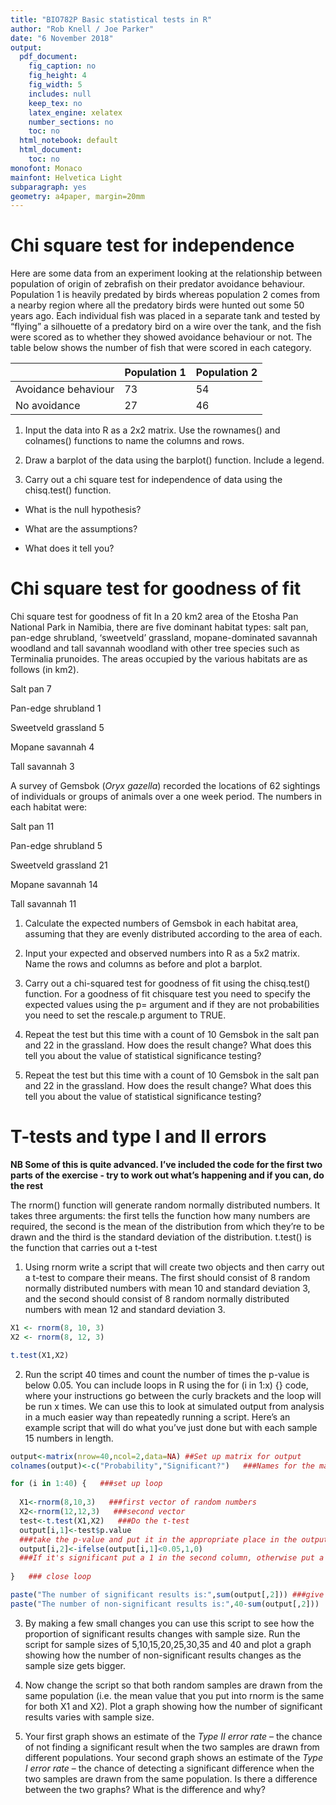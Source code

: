 ```yaml
---
title: "BIO782P Basic statistical tests in R"
author: "Rob Knell / Joe Parker"
date: "6 November 2018"
output:
  pdf_document:
    fig_caption: no
    fig_height: 4
    fig_width: 5
    includes: null
    keep_tex: no
    latex_engine: xelatex
    number_sections: no
    toc: no
  html_notebook: default
  html_document:
    toc: no
monofont: Monaco
mainfont: Helvetica Light
subparagraph: yes
geometry: a4paper, margin=20mm
---
```


# Chi square test for independence

Here are some data from an experiment looking at the relationship between population of origin of zebrafish on their predator avoidance behaviour. Population 1 is heavily predated by birds whereas population 2 comes from a nearby region where all the predatory birds were hunted out some 50 years ago. Each individual fish was placed in a separate tank and tested by “flying” a silhouette of a predatory bird on a wire over the tank, and the fish were scored as to whether they showed avoidance behaviour or not. The table below shows the number of fish that were scored in each category.

|                     | Population 1 | Population 2 |
|---------------------|--------------|--------------|
| Avoidance behaviour |      73      |      54      |
| No avoidance        |      27      |      46      |

1. Input the data into R as a 2x2 matrix. Use the rownames() and colnames() functions to name the columns and rows.

2. Draw a barplot of the data using the barplot() function. Include a legend.


3. Carry out a chi square test for independence of data using the chisq.test() function.


  * What is the null hypothesis?
    
  * What are the assumptions?
  
  * What does it tell you?
  
\pagebreak
       
# Chi square test for goodness of fit

Chi square test for goodness of fit
In a 20 km2 area of the Etosha Pan National Park in Namibia, there are five dominant habitat types: salt pan, pan-edge shrubland, ‘sweetveld’ grassland, mopane-dominated savannah woodland and tall savannah woodland with other tree species such as Terminalia prunoides. The areas occupied by the various habitats are as follows (in km2).

Salt pan			7

Pan-edge shrubland		1

Sweetveld grassland	5

Mopane savannah		4

Tall savannah		3


A survey of Gemsbok (*Oryx gazella*) recorded the locations of 62 sightings of individuals or groups of animals over a one week period. The numbers in each habitat were:

Salt pan			11

Pan-edge shrubland		5

Sweetveld grassland	21

Mopane savannah		14

Tall savannah		11

1.	Calculate the expected numbers of Gemsbok in each habitat area, assuming that they are evenly distributed according to the area of each.


2. Input your expected and observed numbers into R as a 5x2 matrix. Name the rows and columns as before and plot a barplot.


3. Carry out a chi-squared test for goodness of fit using the chisq.test() function. For a goodness of fit chisquare test you need to specify the expected values using the p= argument and if they are not probabilities you need to set the rescale.p argument to TRUE.


4. Repeat the test but this time with a count of 10 Gemsbok in the salt pan and 22 in the grassland. How does the result change? What does this tell you about the value of statistical significance testing?

5. Repeat the test but this time with a count of 10 Gemsbok in the salt pan and 22 in the grassland. How does the result change? What does this tell you about the value of statistical significance testing?



\pagebreak

# T-tests and type I and II errors

**NB Some of this is quite advanced. I've included the code for the first two parts of the exercise - try to work out what's happening and if you can, do the rest**

The rnorm() function will generate random normally distributed numbers. It takes three arguments: the first tells the function how many numbers are required, the second is the mean of the distribution from which they’re to be drawn and the third is the standard deviation of the distribution. t.test() is the function that carries out a t-test


1.	Using rnorm write a script that will create two objects and then carry out a t-test to compare their means. The first should consist of 8 random normally distributed numbers with mean 10 and standard deviation 3, and the second should consist of 8 random normally distributed numbers with mean 12 and standard deviation 3.

```r
X1 <- rnorm(8, 10, 3)
X2 <- rnorm(8, 12, 3)

t.test(X1,X2)
```


2.	Run the script 40 times and count the number of times the p-value is below 0.05.
You can include loops in R using the for (i in 1:x) {} code, where your instructions go between the curly brackets and the loop will be run x times. We can use this to look at simulated output from analysis in a much easier way than repeatedly running a script. Here's an example script that will do what you've just done but with each sample 15 numbers in length.


```r
output<-matrix(nrow=40,ncol=2,data=NA) ##Set up matrix for output
colnames(output)<-c("Probability","Significant?")   ###Names for the matrix columns

for (i in 1:40) {   ###set up loop
  
  X1<-rnorm(8,10,3)   ###first vector of random numbers
  X2<-rnorm(12,12,3)   ###second vector
  test<-t.test(X1,X2)   ###Do the t-test
  output[i,1]<-test$p.value   
  ###take the p-value and put it in the appropriate place in the output matrix
  output[i,2]<-ifelse(output[i,1]<0.05,1,0) 
  ###If it's significant put a 1 in the second column, otherwise put a zero
  
}   ### close loop

paste("The number of significant results is:",sum(output[,2])) ###give the number of significant t-tests
paste("The number of non-significant results is:",40-sum(output[,2]))   ###and the non-significant ones

```

3.	By making a few small changes you can use this script to see how the proportion of significant results changes with sample size. Run the script for sample sizes of 5,10,15,20,25,30,35 and 40 and plot a graph showing how the number of non-significant results changes as the sample size gets bigger.

4.	Now change the script so that both random samples are drawn from the same population (i.e. the mean value that you put into rnorm is the same for both X1 and X2). Plot a graph showing how the number of significant results varies with sample size.

5.	Your first graph shows an estimate of the *Type II error rate* – the chance of not finding a significant result when the two samples are drawn from different populations. Your second graph shows an estimate of the *Type I error rate* – the chance of detecting a significant difference when the two samples are drawn from the same population. Is there a difference between the two graphs? What is the difference and why?

